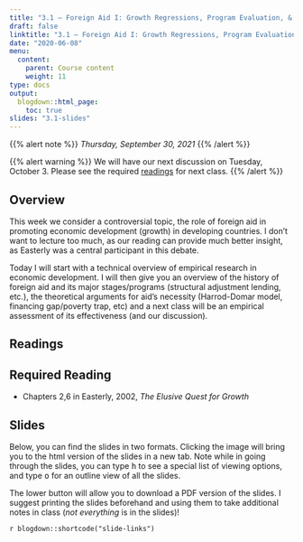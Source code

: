 ```yaml
---
title: "3.1 — Foreign Aid I: Growth Regressions, Program Evaluation, & Aid Theory — Class Content"
draft: false
linktitle: "3.1 — Foreign Aid I: Growth Regressions, Program Evaluation, & Aid Theory"
date: "2020-06-08"
menu:
  content:
    parent: Course content
    weight: 11
type: docs
output:
  blogdown::html_page:
    toc: true
slides: "3.1-slides"
---
```


{{% alert note %}}
*Thursday, September 30, 2021*
{{% /alert %}}

{{% alert warning %}}
We will have our next discussion on Tuesday, October 3. Please see the required [readings](/content/3.2-content) for next class.
{{% /alert %}}

## <i class="fas fa-info-circle fa-lg"></i> Overview

This week we consider a controversial topic, the role of foreign aid in promoting economic development (growth) in developing countries. I don't want to lecture too much, as our reading can provide much better insight, as Easterly was a central participant in this debate. 

Today I will start with a technical overview of empirical research in economic development. I will then give you an overview of the history of foreign aid and its major stages/programs (structural adjustment lending, etc.), the theoretical arguments for aid's necessity (Harrod-Domar model, financing gap/poverty trap, etc) and a next class will be an empirical assessment of its effectiveness (and our discussion). 

## <i class="fas fa-book-reader fa-lg"></i> Readings

## Required Reading

- <i class="fas fa-book"></i> Chapters 2,6 in Easterly, 2002, *The Elusive Quest for Growth*

## <i class="fas fa-chalkboard-teacher"></i> Slides

Below, you can find the slides in two formats. Clicking the image will bring you to the html version of the slides in a new tab. Note while in going through the slides, you can type <kbd>h</kbd> to see a special list of viewing options, and type <kbd>o</kbd> for an outline view of all the slides.

The lower button will allow you to download a PDF version of the slides. I suggest printing the slides beforehand and using them to take additional notes in class (*not everything* is in the slides)!

`r blogdown::shortcode("slide-links")`